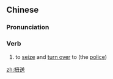 ==Chinese==
{{zh-forms}}

===Pronunciation===
{{zh-pron
|m=niǔsòng
|c=nau2 sung3
|cat=v
}}

===Verb===
{{zh-verb}}

# to [[seize]] and [[turn over]] to (the [[police]])

[[zh:扭送]]